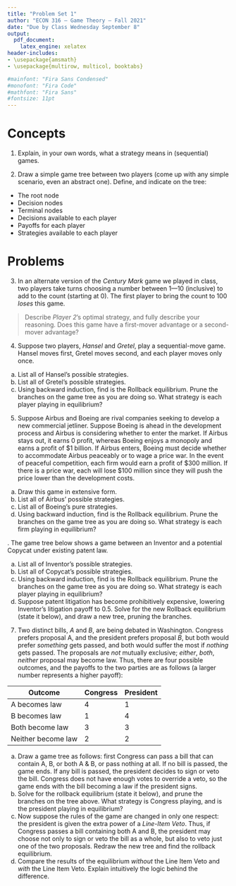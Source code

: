```yaml
---
title: "Problem Set 1"
author: "ECON 316 — Game Theory — Fall 2021"
date: "Due by Class Wednesday September 8"
output:
  pdf_document:
    latex_engine: xelatex
header-includes:
- \usepackage{amsmath}
- \usepackage{multirow, multicol, booktabs}

#mainfont: "Fira Sans Condensed"
#monofont: "Fira Code"
#mathfont: "Fira Sans"
#fontsize: 11pt
---
```


# Concepts

1. Explain, in your own words, what a strategy means in (sequential) games. 

\vspace{3in}

2. Draw a simple game tree between two players (come up with any simple scenario, even an abstract one). Define, and indicate on the tree: 

- The root node
- Decision nodes
- Terminal nodes
- Decisions available to each player
- Payoffs for each player
- Strategies available to each player

\clearpage

# Problems

3. In an alternate version of the *Century Mark* game we played in class, two players take turns choosing a number between 1—10 (inclusive) to add to the count (starting at 0). The first player to bring the count to 100 *loses* this game.

> Describe *Player 2*'s optimal strategy, and fully describe your reasoning. Does this game have a first-mover advantage or a second-mover advantage?

\clearpage

4. Suppose two players, *Hansel* and *Gretel*, play a sequential-move game. Hansel moves first, Gretel moves second, and each player moves only once.

\begin{figure}
  \centering
  \includegraphics[width=3.5in]{../images/hw_hansel_gretel.png}
\end{figure}

a. List all of Hansel's possible strategies.
b. List all of Gretel's possible strategies.
c. Using backward induction, find is the Rollback equilibrium. Prune the branches on the game tree as you are doing so. What strategy is each player playing in equilibrium?


\clearpage

5. Suppose Airbus and Boeing are rival companies seeking to develop a new commercial jetliner. Suppose Boeing is ahead in the development process and Airbus is considering whether to enter the market. If Airbus stays out, it earns 0 profit, whereas Boeing enjoys a monopoly and earns a profit of <span>&#36;</span>1 billion. If Airbus enters, Boeing must decide whether to accommodate Airbus peaceably or to wage a price war. In the event of peaceful competition, each firm would earn a profit of <span>&#36;</span>300 million. If there is a price war, each will lose <span>&#36;</span>100 million since they will push the price lower than the development costs.

a. Draw this game in extensive form.
b. List all of Airbus' possible strategies.
c. List all of Boeing's pure strategies.
d. Using backward induction, find is the Rollback equilibrium. Prune the branches on the game tree as you are doing so. What strategy is each firm playing in equilibrium?

\clearpage
6. The game tree below shows a game between an Inventor and a potential Copycat under existing patent law.

\begin{figure}
  \centering
  \includegraphics[width=3.5in]{../images/hw_innovate_game.png}
\end{figure}

a. List all of Inventor's possible strategies.
b. List all of Copycat's possible strategies.
c. Using backward induction, find is the Rollback equilibrium. Prune the branches on the game tree as you are doing so. What strategy is each player playing in equilibrium?
d. Suppose patent litigation has become prohibitively expensive, lowering Inventor's litigation payoff to $0.5$. Solve for the new Rollback equilibrium (state it below), and draw a new tree, pruning the branches.

\clearpage

7. Two distinct bills, $A$ and $B$, are being debated in Washington. Congress prefers proposal A, and the president prefers proposal $B$, but both would prefer *something* gets passed, and both would suffer the most if *nothing* gets passed. The proposals are *not* mutually exclusive; *either*, *both*, *neither* proposal may become law. Thus, there are four possible outcomes, and the payoffs to the two parties are as follows (a larger number represents a higher payoff):

| Outcome            | Congress      |  President  |
|--------------------|:--------------|:------------|
| A becomes law      | 4             | 1           |
| B becomes law      | 1             | 4           |
| Both become law    | 3             | 3           |
| Neither become law | 2             | 2           |

a. Draw a game tree as follows: first Congress can pass a bill that can contain A, B, or both A & B, or pass nothing at all. If no bill is passed, the game ends. If any bill is passed, the president decides to sign or veto the bill. Congress does not have enough votes to override a veto, so the game ends with the bill becoming a law if the president signs.
b. Solve for the rollback equilibrium (state it below), and prune the branches on the tree above. What strategy is Congress playing, and is the president playing in equilibrium?
c. Now suppose the rules of the game are changed in only one respect: the president is given the extra power of a *Line-Item Veto*. Thus, if Congress passes a bill containing both A and B, the president may choose not only to sign or veto the bill as a whole, but also to veto just one of the two proposals. Redraw the new tree and find the rollback equilibrium.
d. Compare the results of the equilibrium *without* the Line Item Veto and *with* the Line Item Veto. Explain intuitively the logic behind the difference. 
